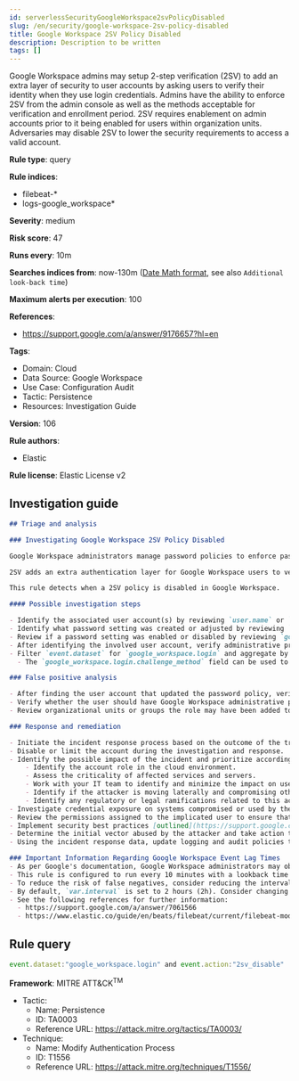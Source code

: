 ```yaml
---
id: serverlessSecurityGoogleWorkspace2svPolicyDisabled
slug: /en/security/google-workspace-2sv-policy-disabled
title: Google Workspace 2SV Policy Disabled
description: Description to be written
tags: []
---
```


<div id="google-workspace-2sv-policy-disabled"></div>

Google Workspace admins may setup 2-step verification (2SV) to add an extra layer of security to user accounts by asking users to verify their identity when they use login credentials. Admins have the ability to enforce 2SV from the admin console as well as the methods acceptable for verification and enrollment period. 2SV requires enablement on admin accounts prior to it being enabled for users within organization units. Adversaries may disable 2SV to lower the security requirements to access a valid account.

**Rule type**: query

**Rule indices**: 

* filebeat-*
* logs-google_workspace*

**Severity**: medium

**Risk score**: 47

**Runs every**: 10m

**Searches indices from**: now-130m ([Date Math format](((ref))/common-options.html#date-math), see also <DocLink id="serverlessSecurityRulesUiCreate" section="set-the-rules-schedule">`Additional look-back time`</DocLink>)

**Maximum alerts per execution**: 100

**References**: 

* https://support.google.com/a/answer/9176657?hl=en

**Tags**: 

* Domain: Cloud
* Data Source: Google Workspace
* Use Case: Configuration Audit
* Tactic: Persistence
* Resources: Investigation Guide

**Version**: 106

**Rule authors**: 

* Elastic

**Rule license**: Elastic License v2

## Investigation guide

```markdown
## Triage and analysis

### Investigating Google Workspace 2SV Policy Disabled

Google Workspace administrators manage password policies to enforce password requirements for an organization's compliance needs. Administrators have the capability to set restrictions on password length, reset frequencies, reuse capability, expiration, and much more. Google Workspace also allows multi-factor authentication (MFA) and 2-step verification (2SV) for authentication. 2SV allows users to verify their identity using security keys, Google prompt, authentication codes, text messages, and more.

2SV adds an extra authentication layer for Google Workspace users to verify their identity. If 2SV or MFA aren't implemented, users only authenticate with their user name and password credentials. This authentication method has often been compromised and can be susceptible to credential access techniques when weak password policies are used.

This rule detects when a 2SV policy is disabled in Google Workspace.

#### Possible investigation steps

- Identify the associated user account(s) by reviewing `user.name` or `source.user.email` in the alert.
- Identify what password setting was created or adjusted by reviewing `google_workspace.admin.setting.name`.
- Review if a password setting was enabled or disabled by reviewing `google_workspace.admin.new_value` and `google_workspace.admin.old_value`.
- After identifying the involved user account, verify administrative privileges are scoped properly.
- Filter `event.dataset` for `google_workspace.login` and aggregate by `user.name`, `event.action`.
  - The `google_workspace.login.challenge_method` field can be used to identify the challenge method that was used for failed and successful logins.

### False positive analysis

- After finding the user account that updated the password policy, verify whether the action was intentional.
- Verify whether the user should have Google Workspace administrative privileges that allow them to modify password policies.
- Review organizational units or groups the role may have been added to and ensure its privileges are properly aligned.

### Response and remediation

- Initiate the incident response process based on the outcome of the triage.
- Disable or limit the account during the investigation and response.
- Identify the possible impact of the incident and prioritize accordingly; the following actions can help you gain context:
    - Identify the account role in the cloud environment.
    - Assess the criticality of affected services and servers.
    - Work with your IT team to identify and minimize the impact on users.
    - Identify if the attacker is moving laterally and compromising other accounts, servers, or services.
    - Identify any regulatory or legal ramifications related to this activity.
- Investigate credential exposure on systems compromised or used by the attacker to ensure all compromised accounts are identified. Reset passwords or delete API keys as needed to revoke the attacker's access to the environment. Work with your IT teams to minimize the impact on business operations during these actions.
- Review the permissions assigned to the implicated user to ensure that the least privilege principle is being followed.
- Implement security best practices [outlined](https://support.google.com/a/answer/7587183) by Google.
- Determine the initial vector abused by the attacker and take action to prevent reinfection via the same vector.
- Using the incident response data, update logging and audit policies to improve the mean time to detect (MTTD) and the mean time to respond (MTTR).

### Important Information Regarding Google Workspace Event Lag Times
- As per Google's documentation, Google Workspace administrators may observe lag times ranging from minutes up to 3 days between the time of an event's occurrence and the event being visible in the Google Workspace admin/audit logs.
- This rule is configured to run every 10 minutes with a lookback time of 130 minutes.
- To reduce the risk of false negatives, consider reducing the interval that the Google Workspace (formerly G Suite) Filebeat module polls Google's reporting API for new events.
- By default, `var.interval` is set to 2 hours (2h). Consider changing this interval to a lower value, such as 10 minutes (10m).
- See the following references for further information:
  - https://support.google.com/a/answer/7061566
  - https://www.elastic.co/guide/en/beats/filebeat/current/filebeat-module-google_workspace.html
```

## Rule query

```js
event.dataset:"google_workspace.login" and event.action:"2sv_disable"

```

**Framework**: MITRE ATT&CK<sup>TM</sup>

* Tactic:
    * Name: Persistence
    * ID: TA0003
    * Reference URL: https://attack.mitre.org/tactics/TA0003/
* Technique:
    * Name: Modify Authentication Process
    * ID: T1556
    * Reference URL: https://attack.mitre.org/techniques/T1556/

